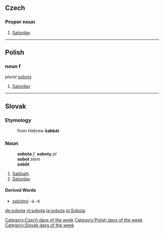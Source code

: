 == Czech ==
=== Proper noun ===
# [[Saturday]]
----

==Polish==
===noun f===
''plural'' [[soboty]]

# [[Saturday]]

----
==Slovak==
===Etymology===
:from Hebrew '''šabbát''' <!-- Can someone please rewrite that in Hebrew letters -->
===Noun===
:'''sobota''' ''f'', '''soboty''' ''pl''
:'''sobot''' ''stem''
:'''sobôt''' ''{{genpl}}''
:{{decpat}} {{zena}}
# [[Sabbath]]
# [[Saturday]]
====Derived Words====
* [[sobotný]] -á -é


[[Category:Czech days of the week]]
[[Category:Polish days of the week]]
[[Category:Slovak days of the week]]

[[de:sobota]]
[[nl:sobota]]
[[ja:sobota]]
[[pl:Sobota]]